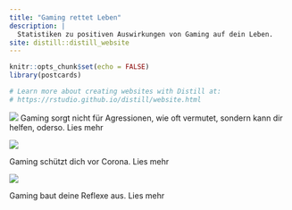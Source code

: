 ```yaml
---
title: "Gaming rettet Leben"
description: |
  Statistiken zu positiven Auswirkungen von Gaming auf dein Leben.
site: distill::distill_website
---
```


```r
knitr::opts_chunk$set(echo = FALSE)
library(postcards)

# Learn more about creating websites with Distill at:
# https://rstudio.github.io/distill/website.html

```

![](images/pexels-cottonbro-4009598.jpg)
Gaming sorgt nicht für Agressionen, wie oft vermutet, sondern kann dir helfen, oderso. Lies mehr

![](images/pexels-anete-lusina-4792723.jpg)

Gaming schützt dich vor Corona. Lies mehr

![](images/pexels-cottonbro-4009590.jpg)

Gaming baut deine Reflexe aus. Lies mehr

